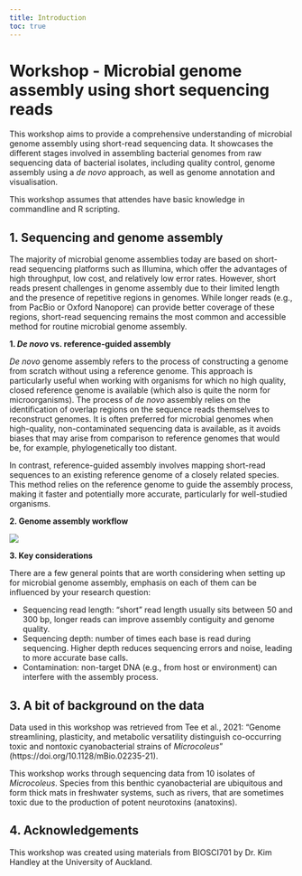 ```yaml
---
title: Introduction
toc: true
---
```



# Workshop - Microbial genome assembly using short sequencing reads

This workshop aims to provide a comprehensive understanding of microbial genome assembly using short-read sequencing data. It showcases the different stages involved in assembling bacterial genomes from raw sequencing data of bacterial isolates, including quality control, genome assembly using a *de novo* approach, as well as genome annotation and visualisation. 

This workshop assumes that attendes have basic knowledge in commandline and R scripting.

## 1. Sequencing and genome assembly

The majority of microbial genome assemblies today are based on short-read sequencing platforms such as Illumina, which offer the advantages of high throughput, low cost, and relatively low error rates. However, short reads present challenges in genome assembly due to their limited length and the presence of repetitive regions in genomes. While longer reads (e.g., from PacBio or Oxford Nanopore) can provide better coverage of these regions, short-read sequencing remains the most common and accessible method for routine microbial genome assembly.

**1. *De novo* vs. reference-guided assembly**

*De novo* genome assembly refers to the process of constructing a genome from scratch without using a reference genome. This approach is particularly useful when working with organisms for which no high quality, closed reference genome is available (which also is quite the norm for microorganisms). The process of *de novo* assembly relies on the identification of overlap regions on the sequence reads themselves to reconstruct genomes. It is often preferred for microbial genomes when high-quality, non-contaminated sequencing data is available, as it avoids biases that may arise from comparison to reference genomes that would be, for example, phylogenetically too distant.

In contrast, reference-guided assembly involves mapping short-read sequences to an existing reference genome of a closely related species. This method relies on the reference genome to guide the assembly process, making it faster and potentially more accurate, particularly for well-studied organisms. 

**2. Genome assembly workflow**

<img src="images/draft-workflow.png"/>


**3. Key considerations**

There are a few general points that are worth considering when setting up for microbial genome assembly, emphasis on each of them can be influenced by your research question:

- Sequencing read length: "short" read length usually sits between 50 and 300 bp, longer reads can improve assembly contiguity and genome quality.
- Sequencing depth: number of times each base is read during sequencing. Higher depth reduces sequencing errors and noise, leading to more accurate base calls. 
- Contamination: non-target DNA (e.g., from host or environment) can interfere with the assembly process.

## 3. A bit of background on the data

Data used in this workshop was retrieved from Tee et al., 2021: "Genome streamlining, plasticity, and metabolic versatility distinguish co-occurring toxic and nontoxic cyanobacterial strains of *Microcoleus*" (https://doi.org/10.1128/mBio.02235-21).

This workshop works through sequencing data from 10 isolates of *Microcoleus*. Species from this benthic cyanobacterial are ubiquitous and form thick mats in freshwater systems, such as rivers, that are sometimes toxic due to the production of potent neurotoxins (anatoxins).

## 4. Acknowledgements 
This workshop was created using materials from BIOSCI701 by Dr. Kim Handley at the University of Auckland.